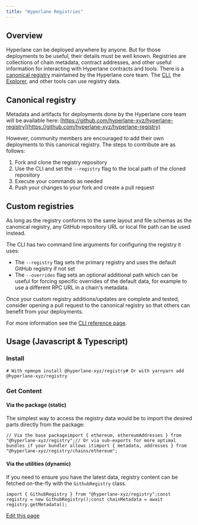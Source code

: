 ```yaml
---
title: "Hyperlane Registries"
---
```


## Overview[​](#overview "Direct link to Overview")

Hyperlane can be deployed anywhere by anyone. But for those deployments to be useful, their details must be well known. Registries are collections of chain metadata, contract addresses, and other useful information for interacting with Hyperlane contracts and tools. There is a [canonical registry](https://github.com/hyperlane-xyz/hyperlane-registry) maintained by the Hyperlane core team. The [CLI](/docs/reference/cli), the [Explorer](https://explorer.hyperlane.xyz), and other tools can use registry data.

## Canonical registry[​](#canonical-registry "Direct link to Canonical registry")

Metadata and artifacts for deployments done by the Hyperlane core team will be available here: [https://github.com/hyperlane-xyz/hyperlane-registry](https://github.com/hyperlane-xyz/hyperlane-registry)

However, community members are encouraged to add their own deployments to this canonical registry. The steps to contribute are as follows:

1. Fork and clone the registry repository
2. Use the CLI and set the `--registry` flag to the local path of the cloned repository
3. Execute your commands as needed
4. Push your changes to your fork and create a pull request

## Custom registries[​](#custom-registries "Direct link to Custom registries")

As long as the registry conforms to the same layout and file schemas as the canonical registry, any GitHub repository URL or local file path can be used instead.

The CLI has two command line arguments for configuring the registry it uses:

* The `--registry` flag sets the primary registry and uses the default GitHub registry if not set
* The `--overrides` flag sets an optional additional path which can be useful for forcing specific overrides of the default data, for example to use a different RPC URL in a chain's metadata.

Once your custom registry additions/updates are complete and tested, consider opening a pull request to the canonical registry so that others can benefit from your deployments.

For more information see the [CLI reference page](/docs/reference/cli).

## Usage (Javascript & Typescript)[​](#usage-javascript--typescript "Direct link to Usage (Javascript & Typescript)")

### Install[​](#install "Direct link to Install")

```
# With npmnpm install @hyperlane-xyz/registry# Or with yarnyarn add @hyperlane-xyz/registry
```

### Get Content[​](#get-content "Direct link to Get Content")

#### Via the package (static)[​](#via-the-package-static "Direct link to Via the package (static)")

The simplest way to access the registry data would be to import the desired parts directly from the package:

```
// Via the base packageimport { ethereum, ethereumAddresses } from "@hyperlane-xyz/registry";// Or via sub-exports for more optimal bundles if your bundler allows itimport { metadata, addresses } from "@hyperlane-xyz/registry/chains/ethereum";
```

#### Via the utilities (dynamic)[​](#via-the-utilities-dynamic "Direct link to Via the utilities (dynamic)")

If you need to ensure you have the latest data, registry content can be fetched on-the-fly with the `GithubRegistry` class.

```
import { GithubRegistry } from "@hyperlane-xyz/registry";const registry = new GithubRegistry();const chainMetadata = await registry.getMetadata();
```

[Edit this page](https://github.com/hyperlane-xyz/v3-docs/tree/main/docs/reference/registries.mdx)
